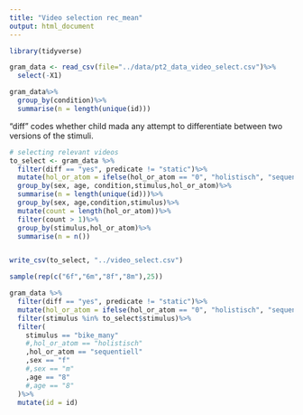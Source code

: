 ```yaml
---
title: "Video selection rec_mean"
output: html_document
---
```


```r
library(tidyverse)

```


```r
gram_data <- read_csv(file="../data/pt2_data_video_select.csv")%>%
  select(-X1)
```

```r
gram_data%>%
  group_by(condition)%>%
  summarise(n = length(unique(id)))
```

"diff" codes whether child mada any attempt to differentiate between two versions of the stimuli. 

```r
# selecting relevant videos
to_select <- gram_data %>%
  filter(diff == "yes", predicate != "static")%>%
  mutate(hol_or_atom = ifelse(hol_or_atom == "0", "holistisch", "sequentiell"))%>%
  group_by(sex, age, condition,stimulus,hol_or_atom)%>%
  summarise(n = length(unique(id)))%>%
  group_by(sex, age,condition,stimulus)%>%
  mutate(count = length(hol_or_atom))%>%
  filter(count > 1)%>%
  group_by(stimulus,hol_or_atom)%>%
  summarise(n = n())


write_csv(to_select, "../video_select.csv")
```


```r
sample(rep(c("6f","6m","8f","8m"),25))
```


```r
gram_data %>%
  filter(diff == "yes", predicate != "static")%>%
  mutate(hol_or_atom = ifelse(hol_or_atom == "0", "holistisch", "sequentiell"))%>%
  filter(stimulus %in% to_select$stimulus)%>%
  filter(
    stimulus == "bike_many"
    #,hol_or_atom == "holistisch"
    ,hol_or_atom == "sequentiell"
    ,sex == "f"
    #,sex == "m"
    ,age == "8"
    #,age == "8"
  )%>%
  mutate(id = id)
```



